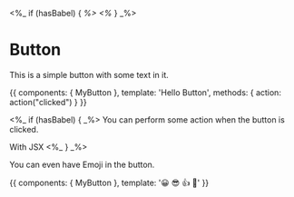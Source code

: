 
<%_ if (hasBabel) { _%>
<%_ } _%>

<Meta title="MDX|Button" component={MyButton} />

# Button

<ArgsTable of={MyButton} />

This is a simple button with some text in it.

<Canvas>
  <Story name="With Text">
    {{
        components: { MyButton },
        template: '<my-button @click="action">Hello Button</my-button>',
        methods: { action: action("clicked") }
    }}
  </Story>
</Canvas>

<%_ if (hasBabel) { _%>
You can perform some action when the button is clicked.

<Canvas>
  <RMyButton onClick={linkTo('Button', 'With Some Emoji')}>With JSX</RMyButton>
</Canvas>
<%_ } _%>

You can even have Emoji in the button.

<Canvas>
  <Story name="With Some Emoji">
    {{
        components: { MyButton },
        template: '<my-button>😀 😎 👍 💯</my-button>'
    }}
  </Story>
</Canvas>
